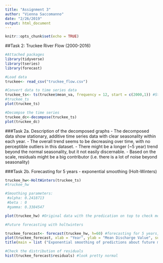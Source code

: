 ```yaml
---
title: "Assignment 3"
author: "Vienna Saccomanno"
date: "2/26/2019"
output: html_document
---
```


```r
knitr::opts_chunk$set(echo = TRUE)
```

##Task 2: Truckee River Flow (2000-2016)

```r
#Attached packages
library(tidyverse)
library(tseries)
library(forecast)

```

```r
#Load data
truckee<- read_csv("truckee_flow.csv")

#Convert data to time series data
truckee_ts<- ts(truckee$mean_va, frequency = 12, start = c(2000,1)) #Start in January, 2000
#truckee_ts
plot(truckee_ts)

#Decompse the time series
truckee_dc<-decompose(truckee_ts)
plot(truckee_dc)
```

###Task 2a. Description of the decomposed graphs
- The decomposed data show stationary, additive time series data with clear seasonality within each year.
- The overall trend seems to be decreasing over time, with no perceptible outliers in this dataset.
- There might be a longer (~5 year) trend beyond the normal seasonality, but it not easily discernable. 
- Based on the scale, residuals might be a big contributor (i.e. there is a lot of noise beyond seasonality)



###Task 2b. Forecasting for 5 years - exponential smoothing (Holt-Winters)
```r

truckee_hw<-HoltWinters(truckee_ts)
#truckee_hw

#Smoothing parameters:
 #alpha: 0.2418713
 #beta : 0
 #gamma: 0.3384547

plot(truckee_hw) #Original data with the predication on top to check model accuracy (not yet forecasting)

#Future forecasting with holtwinters

truckee_forecast<- forecast(truckee_hw, h=60) #forecasting for 5 years, 60 months
plot(truckee_forecast, xlab = "Year", ylab = "Mean Discharge Value", sub = "Exponential smoothing of predictions about the Truckee River's future discharge. Data:USGS")
title(main = list ("Exponential smoothing of predictions about future monthly averaged discharge from the Truckee River suggest that there will be a flatening trend in discharge from 2015-2020" [2]))

#Check the distribution of residuals
hist(truckee_forecast$residuals) #look pretty normal
```
